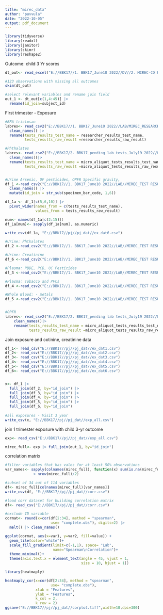 ```yaml
---
title: "mirec_data"
author: "puvvula"
date: "2022-10-05"
output: pdf_document
---
```


```r

library(tidyverse)
library(readxl)
library(janitor)
library(skimr)
library(reshape2)
```

Outcome: child 3 Yr scores
```r
dt_out<- read_excel("E://BBK17//1. BBK17_June10 2022//DV//2. MIREC-CD Plus STUDY//BBK17_CDPlus_BABY_DVs.xlsx") |> clean_names() 

#123 observations with missing all outcomes 
skim(dt_out)

#select relevant variables and rename join field
out_1 <- dt_out[c(1,4:45)] |> 
  rename(id_join=subject_id)

```


First trimester - Exposure
```r
#BPA triclosan
labres<- read_csv2("E://BBK17//1. BBK17_June10 2022//LAB/MIREC_RESEARCHERS RESULTS table_code 001//QueryData_code001.csv") |>
  clean_names() |>
  rename(tests_results_test_name = researcher_results_test_name,
         tests_results_raw_result =researcher_results_raw_result)

#Phthalates
labres<- read_csv2("E://BBK17/2. BBK17_pending lab tests_July19 2022//LAB//MIREC_MICROALIQOUT RESULTS table code 001-01.001-03//QueryData_code 001-01.csv") |>
  clean_names()|>
  rename(tests_results_test_name = micro_aliquot_tests_results_test_name,
         tests_results_raw_result =micro_aliquot_tests_results_raw_result)


#Urine Arsenic, OP pesticides, OPFR Specific gravity, 
df_1 <-read_csv2("E://BBK17//1. BBK17_June10 2022//LAB//MIREC_TEST RESULTS table_codes 001.002.009.013.016.049.054.060.096.097.101//QueryData_code001.csv") |>
  clean_names() |> 
  mutate(id_join = str_sub(specimen_bar_code, 1,6))

df_1a <- df_1[c(5,6,10)] |> 
  pivot_wider(names_from = c(tests_results_test_name),
              values_from = tests_results_raw_result) 

num<- names(df_1a[c(2:15)])
df_1a[num]<- sapply(df_1a[num], as.numeric)

write_csv(df_1a, "E://BBK17//pj//pj_dat//ex_dat6.csv")

#Urine: Phthalates
df_2 <-read_csv2("E://BBK17//1. BBK17_June10 2022//LAB//MIREC_TEST RESULTS table_codes 001.002.009.013.016.049.054.060.096.097.101//QueryData_code002.csv") 

#Urine: Creatinine
df_6 <-read_csv2("E://BBK17//1. BBK17_June10 2022//LAB//MIREC_TEST RESULTS table_codes 001.002.009.013.016.049.054.060.096.097.101//QueryData_code049.csv") |> clean_names()

#Plasma: PBDE, PCB, OC Pesticides
df_3 <-read_csv2("E://BBK17//1. BBK17_June10 2022//LAB//MIREC_TEST RESULTS table_codes 001.002.009.013.016.049.054.060.096.097.101//QueryData_code009.csv") |> clean_names()

#Plasma: Tobacco and PFCs
df_4 <-read_csv2("E://BBK17//1. BBK17_June10 2022//LAB//MIREC_TEST RESULTS table_codes 001.002.009.013.016.049.054.060.096.097.101//QueryData_code013.csv") |> clean_names()

#Whole Blood: - metals
df_5 <-read_csv2("E://BBK17//1. BBK17_June10 2022//LAB//MIREC_TEST RESULTS table_codes 001.002.009.013.016.049.054.060.096.097.101//QueryData_code016.csv") |> clean_names()


#OPFR
labres<- read_csv2("E://BBK17/2. BBK17_pending lab tests_July19 2022//LAB//MIREC_MICROALIQOUT RESULTS table code 001-01.001-03//QueryData_code001-03.csv") |>
    clean_names()|>
    rename(tests_results_test_name = micro_aliquot_tests_results_test_name,
           tests_results_raw_result =micro_aliquot_tests_results_raw_result)

```


Join exposure and cotinine, creatinine data
```r
df_1<- read_csv("E://BBK17//pj//pj_dat//ex_dat1.csv")
df_2<- read_csv("E://BBK17//pj//pj_dat//ex_dat2.csv")
df_3<- read_csv("E://BBK17//pj//pj_dat//ex_dat3.csv")
df_4<- read_csv("E://BBK17//pj//pj_dat//ex_dat4.csv")
df_5<- read_csv("E://BBK17//pj//pj_dat//ex_dat5.csv")
df_6<- read_csv("E://BBK17//pj//pj_dat//ex_dat6.csv")


x<- df_1 |> 
  full_join(df_2, by="id_join") |> 
  full_join(df_3, by="id_join") |> 
  full_join(df_4, by="id_join") |> 
  full_join(df_5, by="id_join") |> 
  full_join(df_6, by="id_join") 
  
#all exposures - Visit 3 year 
write_csv(x, "E://BBK17//pj//pj_dat//exp_all.csv")
```


join 1 trimester exposure with child 3-yr outcome
```r
exp<- read_csv("E://BBK17//pj//pj_dat//exp_all.csv")

mirec_full<- exp |> full_join(out_1, by="id_join")


```

correlation matrix
```r
#filter variables that has vales for at least 50% observations
var_names<- sapply(colnames(mirec_full), function(x) sum(is.na(mirec_full[x])) 
             < nrow(mirec_full)/2)

#subset of 34 out of 114 variables
df<- mirec_full[colnames(mirec_full)[var_names]]
write_csv(df, "E://BBK17//pj//pj_dat//corr.csv")

#load corr dataset for building correlation matrix
df<- read_csv("E://BBK17//pj//pj_dat//corr.csv")

#exclude ID variable 
cormat<- round(x=cor(df[2:34], method = "spearman", 
                     use= "complete.obs"), digits=2) |>
  melt() |> clean_names()

ggplot(cormat, aes(x=var1, y=var2, fill=value)) +
  geom_tile(color="white")+
  scale_fill_gradient(limit=c(-1,1), space= "Lab",
                      name="Spearman\nCorrelation")+
  theme_minimal()+
  theme(axis.text.x = element_text(angle = 45, vjust = 1, 
                                   size = 10, hjust = 1))


```

```r
library(heatmaply)

heatmaply_cor(x=cor(df[2:34], method = "spearman", 
                     use= "complete.obs"),
              xlab = "Features",
              ylab = "Features",
              k_col = 2,
              k_row = 2)
ggsave("E://BBK17//pj//pj_dat//corplot.tiff",width=10,dpi=300)

```



